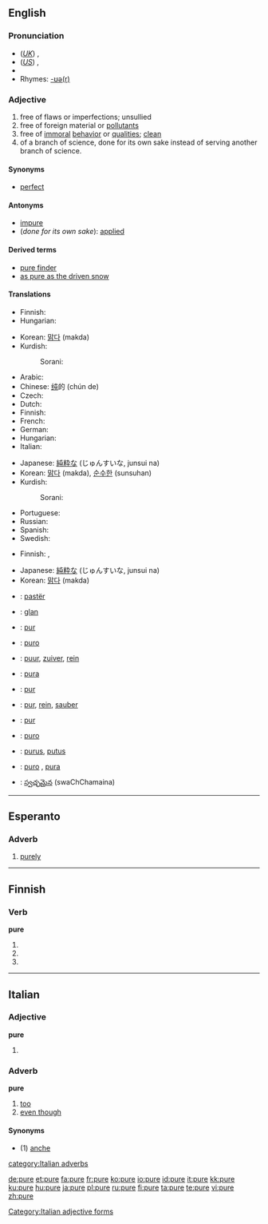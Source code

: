 {{see|puré|purè}}

==English==

===Pronunciation===
*(''[[Received Pronunciation|UK]]'') {{IPA|/ˈpjʊə/}}, {{SAMPA|/"pjU@/}}
*(''[[General American|US]]'') {{IPA|/ˈpjʊɚ/}}, {{SAMPA|/"pjU@`/}}
*{{audio|en-us-pure.ogg|Audio (US)}}
*Rhymes: [[Rhymes:English:-ʊə(r)|-ʊə(r)]]

===Adjective===
{{en-adj}}

# free of flaws or imperfections; unsullied
# free of foreign material or [[pollutant]]s
# free of [[immoral]] [[behavior]] or [[quality|qualities]]; [[clean]]
# of a branch of science, done for its own sake instead of serving another branch of science.

====Synonyms====
*[[perfect]]

====Antonyms====
* [[impure]]
* (''done for its own sake''): [[applied]]

====Derived terms====
*[[pure finder]]
*[[as pure as the driven snow]]

====Translations====
{{trans-top|free of flaws or imperfections}}
* Finnish: {{t-|fi|virheetön}}
* Hungarian: {{t+|hu|tiszta}}
{{trans-mid}}
* Korean: [[맑다]] (makda)
* Kurdish: 
*: Sorani: {{t|ku|په‌تی|tr=pati|sc=KUchar}}
{{trans-bottom}}

{{trans-top|free of foreign material or pollutants}}
* Arabic: {{Arab|[[صافي]]}} {{IPAchar|(ʂāfi)}}
* Chinese: [[纯]]的 (chún de)
* Czech: {{t-|cs|ryzí|m}}
* Dutch: {{t+|nl|puur}}
* Finnish: {{t+|fi|puhdas}}
* French: {{t+|fr|pur}}
* German: {{t+|de|rein}}
* Hungarian: {{t+|hu|tiszta}}
* Italian: {{t+|it|puro}}
{{trans-mid}}
* Japanese: [[純粋な]] (じゅんすいな, junsui na)
* Korean: [[맑다]] (makda), [[순수한]] (sunsuhan)
* Kurdish: 
*: Sorani: {{t|ku|ڕوون|tr=Roon|sc=KUchar}}
* Portuguese: {{t+|pt|puro}}
* Russian: {{t+|ru|чистый|tr=čístyj|sc=Cyrl}}
* Spanish: {{t+|es|puro}}
* Swedish: {{t+|sv|ren}}
{{trans-bottom}}

{{trans-top|free of immoral behavior or qualities; clean}}
* Finnish: {{t-|fi|viaton}}, {{t+|fi|puhdas}}
{{trans-mid}}
* Japanese: [[純粋な]] (じゅんすいな, junsui na)
* Korean: [[맑다]] (makda)
{{trans-bottom}}

{{checktrans-top}}
*{{ttbc|Albanian}}: [[pastër]]
*{{ttbc|Breton}}: [[glan]]
*{{ttbc|Catalan}}: [[pur]]
*{{ttbc|Cebuano}}: [[puro]]
*{{ttbc|Dutch}}: [[puur]], [[zuiver]], [[rein]]
*{{ttbc|Esperanto}}: [[pura]]
*{{ttbc|French}}: [[pur]]
{{checktrans-mid}}
*{{ttbc|German}}: [[pur]], [[rein]], [[sauber]]
*{{ttbc|Interlingua}}: [[pur]] 
*{{ttbc|Italian}}: [[puro]]
*{{ttbc|Latin}}: [[purus]], [[putus]]
*{{ttbc|Spanish}}: [[puro]] {{m}}, [[pura]] {{f}}
*{{ttbc|Telugu}}: [[స్వఛ్ఛమైన]] (swaChChamaina)
{{checktrans-bottom}}

----

==Esperanto==
===Adverb===
{{eo-adv}}
#[[purely]]

----

==Finnish==

===Verb===
'''pure'''

# {{fi-form of|purra|type=verb|mood=indicative|tense=present connegative}}
# {{fi-form of|purra|type=verb|pr=second-person|pl=singular|mood=imperative|tense=present}}
# {{fi-form of|purra|type=verb|pr=second-person|pl=singular|mood=imperative|tense=present connegative}}

----

==Italian==
===Adjective===
'''pure''' {{p}}
# {{feminine plural of|puro#Adjective|puro}}

===Adverb===
'''pure'''

# [[too]]
# [[even though]]

====Synonyms====
*(1) [[anche]]

[[Category:Italian adjective forms]]
[[category:Italian adverbs]]

[[de:pure]]
[[et:pure]]
[[fa:pure]]
[[fr:pure]]
[[ko:pure]]
[[io:pure]]
[[id:pure]]
[[it:pure]]
[[kk:pure]]
[[ku:pure]]
[[hu:pure]]
[[ja:pure]]
[[pl:pure]]
[[ru:pure]]
[[fi:pure]]
[[ta:pure]]
[[te:pure]]
[[vi:pure]]
[[zh:pure]]